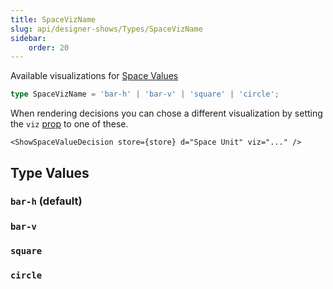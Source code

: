 ```yaml
---
title: SpaceVizName
slug: api/designer-shows/Types/SpaceVizName
sidebar:
    order: 20
---
```





Available visualizations for [Space Values](/components/Astro/Composable/Values/#showspacevalue)

```ts
type SpaceVizName = 'bar-h' | 'bar-v' | 'square' | 'circle';
```

When rendering decisions you can chose a different visualization by
setting the `viz` [prop](/components/Astro/Props#-viz-true-boolean--string) to one of these.

```mdx
<ShowSpaceValueDecision store={store} d="Space Unit" viz="..." />
```

## Type Values

### `bar-h` (default)

<FlexStack vpad>
    <ShowDecision store={store} d="Space Unit" size="xs" viz="bar-h" />
</FlexStack>

### `bar-v`

<FlexStack vpad>
    <ShowDecision store={store} d="Textarea Maximum Height" size="s" viz="bar-v" />
</FlexStack>

### `square`

<FlexStack vpad>
    <ShowDecision store={store} d="Card Thumb Minimum Size" size="s" viz="square" />
</FlexStack>

### `circle`

<FlexStack vpad>
    <ShowDecision store={store} d="Avatar Minimum Size" size="s" viz="circle" />
</FlexStack>
